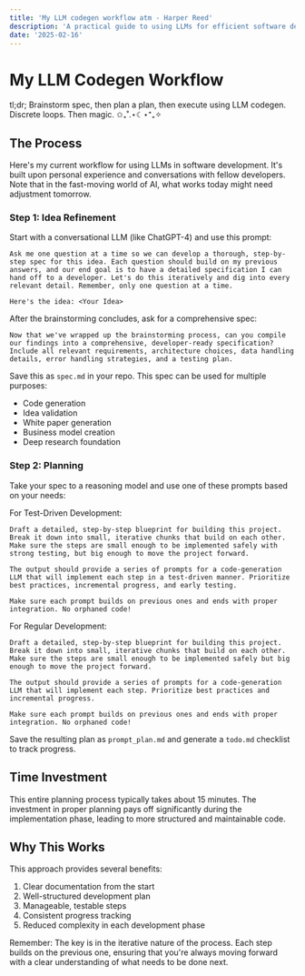 ```yaml
---
title: 'My LLM codegen workflow atm - Harper Reed'
description: 'A practical guide to using LLMs for efficient software development'
date: '2025-02-16'
---
```


# My LLM Codegen Workflow

tl;dr; Brainstorm spec, then plan a plan, then execute using LLM codegen. Discrete loops. Then magic. ✩₊˚.⋆☾⋆⁺₊✧

## The Process

Here's my current workflow for using LLMs in software development. It's built upon personal experience and conversations with fellow developers. Note that in the fast-moving world of AI, what works today might need adjustment tomorrow.

### Step 1: Idea Refinement

Start with a conversational LLM (like ChatGPT-4) and use this prompt:

```
Ask me one question at a time so we can develop a thorough, step-by-step spec for this idea. Each question should build on my previous answers, and our end goal is to have a detailed specification I can hand off to a developer. Let's do this iteratively and dig into every relevant detail. Remember, only one question at a time.

Here's the idea: <Your Idea>
```

After the brainstorming concludes, ask for a comprehensive spec:

```
Now that we've wrapped up the brainstorming process, can you compile our findings into a comprehensive, developer-ready specification? Include all relevant requirements, architecture choices, data handling details, error handling strategies, and a testing plan.
```

Save this as `spec.md` in your repo. This spec can be used for multiple purposes:
- Code generation
- Idea validation
- White paper generation
- Business model creation
- Deep research foundation

### Step 2: Planning

Take your spec to a reasoning model and use one of these prompts based on your needs:

For Test-Driven Development:
```
Draft a detailed, step-by-step blueprint for building this project. Break it down into small, iterative chunks that build on each other. Make sure the steps are small enough to be implemented safely with strong testing, but big enough to move the project forward.

The output should provide a series of prompts for a code-generation LLM that will implement each step in a test-driven manner. Prioritize best practices, incremental progress, and early testing.

Make sure each prompt builds on previous ones and ends with proper integration. No orphaned code!
```

For Regular Development:
```
Draft a detailed, step-by-step blueprint for building this project. Break it down into small, iterative chunks that build on each other. Make sure the steps are small enough to be implemented safely but big enough to move the project forward.

The output should provide a series of prompts for a code-generation LLM that will implement each step. Prioritize best practices and incremental progress.

Make sure each prompt builds on previous ones and ends with proper integration. No orphaned code!
```

Save the resulting plan as `prompt_plan.md` and generate a `todo.md` checklist to track progress.

## Time Investment

This entire planning process typically takes about 15 minutes. The investment in proper planning pays off significantly during the implementation phase, leading to more structured and maintainable code.

## Why This Works

This approach provides several benefits:
1. Clear documentation from the start
2. Well-structured development plan
3. Manageable, testable steps
4. Consistent progress tracking
5. Reduced complexity in each development phase

Remember: The key is in the iterative nature of the process. Each step builds on the previous one, ensuring that you're always moving forward with a clear understanding of what needs to be done next.
